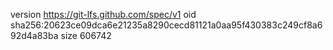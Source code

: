 version https://git-lfs.github.com/spec/v1
oid sha256:20623ce09dca6e21235a8290cecd81121a0aa95f430383c249cf8a692d4a83ba
size 606742
